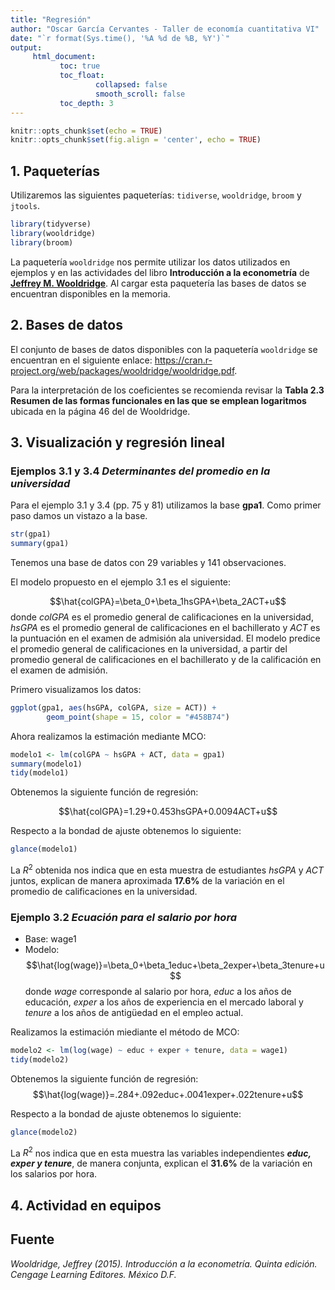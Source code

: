 ```yaml
---
title: "Regresión"
author: "Oscar García Cervantes - Taller de economía cuantitativa VI"
date: "`r format(Sys.time(), '%A %d de %B, %Y')`"
output:
     html_document:
           toc: true
           toc_float:
                   collapsed: false
                   smooth_scroll: false
           toc_depth: 3       
---
```


```r
knitr::opts_chunk$set(echo = TRUE)
knitr::opts_chunk$set(fig.align = 'center', echo = TRUE)
```

## 1. Paqueterías

Utilizaremos las siguientes paqueterías: `tidiverse`, `wooldridge`, `broom` y `jtools`.

```r
library(tidyverse)
library(wooldridge)
library(broom)
```

La paquetería `wooldridge` nos permite utilizar los datos utilizados en ejemplos y en las actividades del libro **Introducción a la econometría** de [**Jeffrey M. Wooldridge**](https://twitter.com/jmwooldridge). Al cargar esta paquetería las bases de datos se encuentran disponibles en la memoria.

## 2. Bases de datos

El conjunto de bases de datos disponibles con la paquetería `wooldridge` se encuentran en el siguiente enlace: <https://cran.r-project.org/web/packages/wooldridge/wooldridge.pdf>.

Para la interpretación de los coeficientes se recomienda revisar la **Tabla 2.3 Resumen de las formas funcionales en las que se emplean logaritmos** ubicada en la página 46 del de Wooldridge.

## 3. Visualización y regresión lineal

### Ejemplos 3.1 y 3.4 *Determinantes del promedio en la universidad*

Para el ejemplo 3.1 y 3.4 (pp. 75 y 81) utilizamos la base **gpa1**. Como primer paso damos un vistazo a la base.

```r
str(gpa1)
summary(gpa1)
```

Tenemos una base de datos con 29 variables y 141 observaciones.

El modelo propuesto en el ejemplo 3.1 es el siguiente:

$$\hat{colGPA}=\beta_0+\beta_1hsGPA+\beta_2ACT+u$$ 
donde $colGPA$ es el promedio general de calificaciones en la universidad, $hsGPA$ es el promedio general de calificaciones en el bachillerato y $ACT$ es la puntuación en el examen de admisión ala universidad. El modelo predice el promedio general de calificaciones en la universidad, a partir del promedio general de calificaciones en el bachillerato y de la calificación en el examen de admisión.

Primero visualizamos los datos:

```r
ggplot(gpa1, aes(hsGPA, colGPA, size = ACT)) +
        geom_point(shape = 15, color = "#458B74")
```

Ahora realizamos la estimación mediante MCO:

```r
modelo1 <- lm(colGPA ~ hsGPA + ACT, data = gpa1)
summary(modelo1)
tidy(modelo1)
```

Obtenemos la siguiente función de regresión:

$$\hat{colGPA}=1.29+0.453hsGPA+0.0094ACT+u$$

Respecto a la bondad de ajuste obtenemos lo siguiente:

```r
glance(modelo1)
```

La $R^2$ obtenida nos indica que en esta muestra de estudiantes $hsGPA$ y $ACT$ juntos, explican de manera aproximada **17.6%** de la variación en el promedio de calificaciones en la universidad. 



### Ejemplo 3.2 *Ecuación para el salario por hora*

- Base: wage1
- Modelo:
$$\hat{log(wage)}=\beta_0+\beta_1educ+\beta_2exper+\beta_3tenure+u$$
donde $wage$ corresponde al salario por hora, $educ$ a los años de educación, $exper$ a los años de experiencia en el mercado laboral y $tenure$ a los años de antigüedad en el empleo actual.

Realizamos la estimación miediante el método de MCO:

```r
modelo2 <- lm(log(wage) ~ educ + exper + tenure, data = wage1)
tidy(modelo2)
```

Obtenemos la siguiente función de regresión:
$$\hat{log(wage)}=.284+.092educ+.0041exper+.022tenure+u$$

Respecto a la bondad de ajuste obtenemos lo siguiente:

```r
glance(modelo2)
```

La $R^2$ nos indica que en esta muestra las variables independientes ___educ, exper y tenure___, de manera conjunta, explican el **31.6%** de la variación en los salarios por hora.


## 4. Actividad en equipos


## Fuente

_Wooldridge, Jeffrey (2015). Introducción a la econometría. Quinta edición. Cengage Learning Editores. México D.F._
